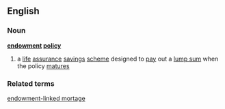 ==English==

===Noun===
'''[[endowment]] [[policy]]'''

# a [[life]] [[assurance]] [[savings]] [[scheme]] designed to [[pay]] out a [[lump sum]] when the policy [[mature]]s

===Related terms===
[[endowment-linked mortage]]